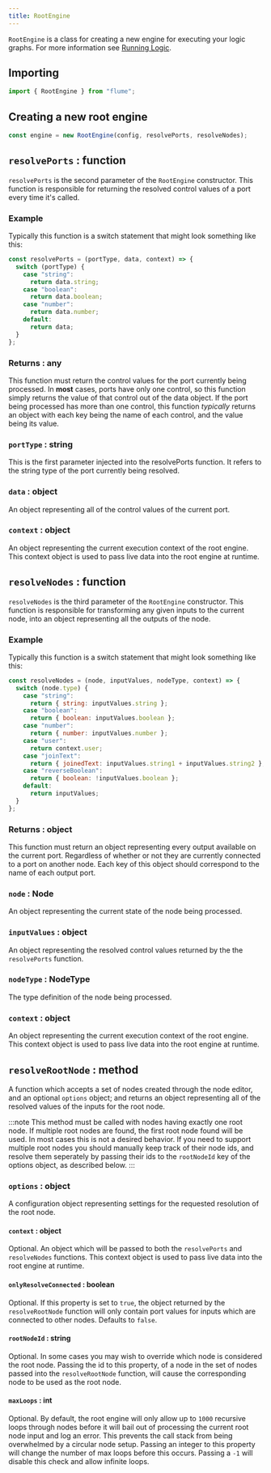 ```yaml
---
title: RootEngine
---
```


`RootEngine` is a class for creating a new engine for executing your logic graphs. For more information see [Running Logic](/docs/running-logic).

## Importing

```js
import { RootEngine } from "flume";
```

## Creating a new root engine

```js
const engine = new RootEngine(config, resolvePorts, resolveNodes);
```

## `resolvePorts` : function

`resolvePorts` is the second parameter of the `RootEngine` constructor. This function is responsible for returning the resolved control values of a port every time it's called.

### Example

Typically this function is a switch statement that might look something like this:

```js
const resolvePorts = (portType, data, context) => {
  switch (portType) {
    case "string":
      return data.string;
    case "boolean":
      return data.boolean;
    case "number":
      return data.number;
    default:
      return data;
  }
};
```

### Returns : any

This function must return the control values for the port currently being processed. In **most** cases, ports have only one control, so this function simply returns the value of that control out of the data object. If the port being processed has more than one control, this function _typically_ returns an object with each key being the name of each control, and the value being its value.

### `portType` : string

This is the first parameter injected into the resolvePorts function. It refers to the string type of the port currently being resolved.

### `data` : object

An object representing all of the control values of the current port.

### `context` : object

An object representing the current execution context of the root engine. This context object is used to pass live data into the root engine at runtime.

## `resolveNodes` : function

`resolveNodes` is the third parameter of the `RootEngine` constructor. This function is responsible for transforming any given inputs to the current node, into an object representing all the outputs of the node.

### Example

Typically this function is a switch statement that might look something like this:

```js
const resolveNodes = (node, inputValues, nodeType, context) => {
  switch (node.type) {
    case "string":
      return { string: inputValues.string };
    case "boolean":
      return { boolean: inputValues.boolean };
    case "number":
      return { number: inputValues.number };
    case "user":
      return context.user;
    case "joinText":
      return { joinedText: inputValues.string1 + inputValues.string2 };
    case "reverseBoolean":
      return { boolean: !inputValues.boolean };
    default:
      return inputValues;
  }
};
```

### Returns : object

This function must return an object representing every output available on the current port. Regardless of whether or not they are currently connected to a port on another node. Each key of this object should correspond to the name of each output port.

### `node` : Node

An object representing the current state of the node being processed.

### `inputValues` : object

An object representing the resolved control values returned by the the `resolvePorts` function.

### `nodeType` : NodeType

The type definition of the node being processed.

### `context` : object

An object representing the current execution context of the root engine. This context object is used to pass live data into the root engine at runtime.

## `resolveRootNode` : method

A function which accepts a set of nodes created through the node editor, and an optional `options` object; and returns an object representing all of the resolved values of the inputs for the root node.

:::note
This method must be called with nodes having exactly one root node. If multiple root nodes are found, the first root node found will be used. In most cases this is not a desired behavior. If you need to support multiple root nodes you should manually keep track of their node ids, and resolve them seperately by passing their ids to the `rootNodeId` key of the options object, as described below.
:::

### `options` : object

A configuration object representing settings for the requested resolution of the root node.

#### `context` : object

Optional. An object which will be passed to both the `resolvePorts` and `resolveNodes` functions. This context object is used to pass live data into the root engine at runtime.

#### `onlyResolveConnected` : boolean

Optional. If this property is set to `true`, the object returned by the `resolveRootNode` function will only contain port values for inputs which are connected to other nodes. Defaults to `false`.

#### `rootNodeId` : string

Optional. In some cases you may wish to override which node is considered the root node. Passing the id to this property, of a node in the set of nodes passed into the `resolveRootNode` function, will cause the corresponding node to be used as the root node.

#### `maxLoops` : int

Optional. By default, the root engine will only allow up to `1000` recursive loops through nodes before it will bail out of processing the current root node input and log an error. This prevents the call stack from being overwhelmed by a circular node setup. Passing an integer to this property will change the number of max loops before this occurs. Passing a `-1` will disable this check and allow infinite loops.
